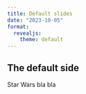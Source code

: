 ```yaml
---
title: Default slides
date: "2023-10-05"
format:
  revealjs:
    theme: default
---  
```


## The default side

Star Wars bla bla